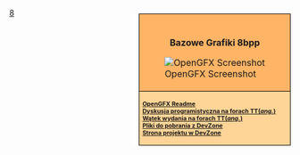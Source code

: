 <noinclude></noinclude>
<div style="float:right; padding-left:12px; background:#ffffff;margin-top:10px;">
<div style="border:1px solid #000000; background:#ffb466; padding:5px; -moz-border-radius-topleft:5px; -moz-border-radius-topright:5px; font-size: 12pt;">
<div style="text-align:center; margin-bottom:1em"><strong style="font-size:1em">{{PAGENAME}}<br />Bazowe Grafiki 8bpp</strong></div>
[[File:en/Archive/Community/OpenGFX Screenshot.png|center|OpenGFX Screenshot]]
</div>
<div style="border:1px solid black; border-top-width: 0px; background:#ffd496; padding:5px; -moz-border-radius-bottomleft:5px; -moz-border-radius-bottomright:8px; font-size: 8pt; font-weight:bold">
[[pl/Archive/Community/OpenGFX Readme|OpenGFX Readme]]<br />

[http://www.tt-forums.net/viewtopic.php?t=38122 Dyskusja programistyczna na forach TT(''ang.'')]<br/>
[http://www.tt-forums.net/viewtopic.php?t=40162 Wątek wydania na forach TT(''ang.'')]<br/>
[http://bundles.openttdcoop.org/opengfx/releases Pliki do pobrania z DevZone]<br>
[http://dev.openttdcoop.org/projects/OpenGFX/ Strona projektu w DevZone]<br/>
</div>
</div><includeonly><!--[[Category:8bpp Graphics Replacement|{{PAGENAME}}]]-->[[Category:pl/Archive/Community/Wymiana Grafik 8bpp|{{PAGENAME}}]]</includeonly><noinclude>

<!--[[Category:Templates|8]][[Category:Navigation|8]]--> [[Category:pl/Nawigacji|8]]
</noinclude>